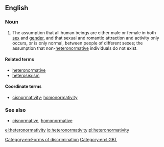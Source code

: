 ==English==

===Noun===
{{en-noun|heteronormativities}}

# The assumption that all human beings are either male or female in both [[sex]] and [[gender]], and that sexual and romantic attraction and activity only occurs, or is only normal, between people of different sexes; the assumption that non-[[heteronormative]] individuals do not exist.

====Related terms====
* [[heteronormative]]
* [[heterosexism]]

====Coordinate terms====
* [[cisnormativity]]; [[homonormativity]]

===See also===
* [[cisnormative]], [[homonormative]]

[[Category:en:Forms of discrimination]]
[[Category:en:LGBT]]

[[el:heteronormativity]]
[[io:heteronormativity]]
[[pl:heteronormativity]]
